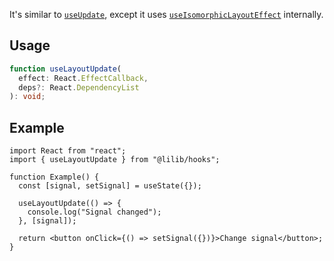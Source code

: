It's similar to [`useUpdate`](./useUpdate), except it uses [`useIsomorphicLayoutEffect`](./useIsomorphicLayoutEffect) internally.

## Usage

```ts
function useLayoutUpdate(
  effect: React.EffectCallback,
  deps?: React.DependencyList
): void;
```

## Example

```tsx
import React from "react";
import { useLayoutUpdate } from "@lilib/hooks";

function Example() {
  const [signal, setSignal] = useState({});

  useLayoutUpdate(() => {
    console.log("Signal changed");
  }, [signal]);

  return <button onClick={() => setSignal({})}>Change signal</button>;
}
```
